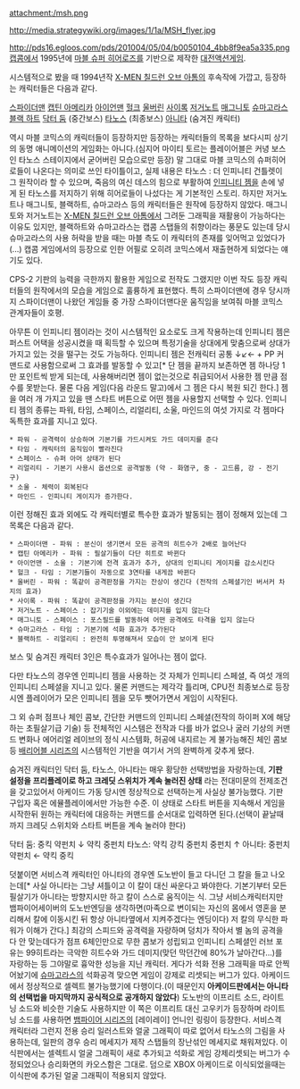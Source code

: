 attachment:/msh.png

http://media.strategywiki.org/images/1/1a/MSH_flyer.jpg

http://pds16.egloos.com/pds/201004/05/04/b0050104_4bb8f9ea5a335.png
[[캡콤]]에서 1995년에 [[마블 슈퍼 히어로즈]]를 기반으로 제작한 [[대전액션게임]].

시스템적으로 봤을 때 1994년작 [[X-MEN 칠드런 오브 아톰]]의 후속작에 가깝고, 등장하는 캐릭터들은 다음과 같다.

[[스파이더맨]]
[[캡틴 아메리카]]
[[아이언맨]]
[[헐크]]
[[울버린]]
[[사이록]]
[[저거노트]]
[[매그니토]]
[[슈마고라스]]
[[블랙 하트]]
[[닥터 둠]] (중간보스)
[[타노스]] (최종보스)
[[아니타]] (숨겨진 캐릭터)


역시 마블 코믹스의 캐릭터들이 등장하지만 등장하는 캐릭터들의 목록을 보다시피 상기의 동명 애니메이션의 게임화는 아니다.(심지어 마이티 토르는 플레이어블은 커녕 보스인 타노스 스테이지에서 굳어버린 모습으로만 등장) 말 그대로 마블 코믹스의 슈퍼히어로들이 나온다는 의미로 쓰인 타이틀이고, 실제 내용은 타노스 : 더 인피니티 건틀렛이 그 원작이라 할 수 있으며, 죽음의 여신 데스의 힘으로 부활하여 [[인피니티 젬]]을 손에 넣게 된 타노스를 저지하기 위해 히어로들이 나섰다는 게 기본적인 스토리. 하지만 저거노트나 매그니토, 블랙하트, 슈마고라스 등의 캐릭터들은 원작에 등장하지 않았다. 매그니토와 저거노트는 [[X-MEN 칠드런 오브 아톰]]에서 그려둔 그래픽을 재활용이 가능하다는 이유도 있지만, 블랙하트와 슈마고라스는 캡콤 스탭들의 취향이라는 풍문도 있는데 당시 슈마고라스의 사용 허락을 받을 때는 마블 측도 이 캐릭터의 존재를 잊어먹고 있었다가(...) 캡콤 게임에서의 등장으로 인한 어필로 오히려 코믹스에서 재출현하게 되었다는 얘기도 있다.

CPS-2 기판의 능력을 극한까지 활용한 게임으로 전작도 그랬지만 이번 작도 등장 캐릭터들의 원작에서의 모습을 게임으로 훌륭하게 표현했다. 특히 스파이더맨에 경우 당시까지 스파이더맨이 나왔던 게임들 중 가장 스파이더맨다운 움직임을 보여줘 마블 코믹스 관계자들이 호평.

아무튼 이 인피니티 젬이라는 것이 시스템적인 요소로도 크게 작용하는데 인피니티 젬은 퍼스트 어택을 성공시켰을 때 획득할 수 있으며 특정기술을 상대에게 맞춤으로써 상대가 가지고 있는 것을 떨구는 것도 가능하다. 인피니티 젬은 전캐릭터 공통 ↓↙← + PP 커맨드로 사용함으로써 그 효과를 발동할 수 있고[* 단 젬을 끝까지 보존하면 젬 하나당 1만 포인트씩 받게 되는데, 사용해버리면 젬이 없는것으로 취급되어서 사용한 젬 만큼 점수를 못받는다. 물론 다음 게임(다음 라운드 말고)에서 그 젬은 다시 복원 되긴 한다.] 젬을 여러 개 가지고 있을 땐 스타트 버튼으로 어떤 젬을 사용할지 선택할 수 있다. 인피니티 젬의 종류는 파워, 타임, 스페이스, 리얼리티, 소울, 마인드의 여섯 가지로 각 젬마다 독특한 효과를 지니고 있다.

 * 파워 - 공격력이 상승하며 기본기를 가드시켜도 가드 데미지를 준다
 * 타임 - 캐릭터의 움직임이 빨라진다 
 * 스페이스 - 슈퍼 아머 상태가 된다 
 * 리얼리티 - 기본기 사용시 옵션으로 공격발동 (약 - 화염구, 중 - 고드름, 강 - 전기구) 
 * 소울 - 체력이 회복된다 
 * 마인드 - 인피니티 게이지가 증가한다.

이런 정해진 효과 외에도 각 캐릭터별로 특수한 효과가 발동되는 젬이 정해져 있는데 그 목록은 다음과 같다.

 * 스파이더맨 - 파워 : 분신이 생기면서 모든 공격의 히트수가 2배로 늘어난다
 * 캡틴 아메리카 - 파워 : 필살기들이 다단 히트로 바뀐다
 * 아이언맨 - 소울 : 기본기에 전격 효과가 추가, 상대의 인피니티 게이지를 감소시킨다
 * 헐크 - 타임 : 기본기들이 자동으로 3연타를 내게끔 바뀐다
 * 울버린 - 파워 : 똑같이 공격판정을 가지는 잔상이 생긴다 (전작의 스페셜기인 버서커 차지의 효과)
 * 사이록 - 파워 : 똑같이 공격판정을 가지는 분신이 생긴다
 * 저거노트 - 스페이스 : 잡기기술 이외에는 데미지를 입지 않는다
 * 매그니토 - 스페이스 : 포스필드를 발동하여 어떤 공격에도 타격을 입지 않는다
 * 슈마고라스 - 타임 : 기본기에 석화 효과가 추가된다
 * 블랙하트 - 리얼리티 : 완전히 투명해져서 모습이 안 보이게 된다

보스 및 숨겨진 캐릭터 3인은 특수효과가 일어나는 젬이 없다.

다만 타노스의 경우엔 인피니티 젬을 사용하는 것 자체가 인피니티 스페셜, 즉 여섯 개의 인피니티 스페셜을 지니고 있다. 물론 커맨드는 제각각 틀리며, CPU전 최종보스로 등장시엔 플레이어가 모은 인피니티 젬을 모두 뺏어가면서 게임이 시작된다.

그 외 슈퍼 점프나 체인 콤보, 간단한 커맨드의 인피니티 스페셜(전작의 하이퍼 X에 해당하는 초필살기급 기술) 등 전체적인 시스템은 전작과 다를 바가 없으나 굴러 기상의 커맨드 변화나 에어리얼 레이브의 정식 시스템화, 허공에 내지르는 게 불가능해진 체인 콤보 등 [[배리어블 시리즈]]의 시스템적인 기반을 여기서 거의 완벽하게 갖추게 됐다.

숨겨진 캐릭터인 닥터 둠, 타노스, 아니타는 매우 황당한 선택방법을 자랑하는데, '''기판 설정을 프리플레이로 하고 크레딧 스위치가 계속 눌러진 상태''' 라는 전대미문의 전제조건을 갖고있어서 아케이드 가동 당시엔 정상적으로 선택하는게 사실상 불가능했다. 기판 구입자 혹은 에뮬플레이에서만 가능한 수준. 이 상태로 스타트 버튼을 지속해서 게임을 시작한뒤 원하는 캐릭터에 대응하는 커맨드를 순서대로 입력하면 된다.(선택이 끝날때까지 크레딧 스위치와 스타트 버튼을 계속 눌러야 한다)

닥터 둠: 중킥 약펀치 ↓ 약킥 중펀치
타노스: 약킥 강킥 중펀치 중펀치 ↑
아니타: 중펀치 약펀치 ← 약킥 중킥

덧붙이면 서비스격 캐릭터인 아니타의 경우엔 도노반이 들고 다니던 그 칼을 들고 나오는데[* 사실 아니타는 그냥 셔틀이고 이 칼이 대신 싸운다고 봐야한다. 기본기부터 모든 필살기가 아니타는 방향지시만 하고 칼이 스스로 움직이는 식. 그냥 서비스캐릭터지만 뱀파이어세이버의 도노반엔딩을 생각하면(마족으로 변이되는 자신의 몸에서 영혼을 분리해서 칼에 이동시킨 뒤 항상 아니타옆에서 지켜주겠다는 엔딩이다) 저 칼의 무식한 파워가 이해가 간다.] 최강의 스피드와 공격력을 자랑하며 덩치가 작아서 별 놈의 공격을 다 안 맞는데다가 점프 6체인만으로 무한 콤보가 성립되고 인피니티 스페셜인 러브 포 유는 99히트라는 극악한 히트수와 가드 데미지(맞던 막던간에 80%가 날아간다...)를 자랑하는 등 그야말로 흉악한 성능을 지닌 캐릭터. 게다가 석화 전용 그래픽을 따로 안찍어놨기에 [[슈마고라스]]의 석화공격 맞으면 게임이 강제로 리셋되는 버그가 있다. 아케이드에서 정상적으로 셀렉트 불가능했기에 다행이다.(이 때문인지 '''아케이드판에서는 아니타의 선택법을 마지막까지 공식적으로 공개하지 않았다''') 도노반의 이프리트 소드, 라이트닝 소드와 비슷한 기술도 사용하지만 이 쪽은 이프리트 대신 고우키가 등장하며 라이트닝 소드를 사용하면 [[뱀파이어 시리즈]]의 [레이레이] 언니인 링링이 등장한다. 서비스격 캐릭터라 그런지 전용 승리 일러스트와 얼굴 그래픽이 따로 없어서 타노스의 그림을 사용하는데, 일판의 경우 승리 메세지가 제작 스탭들의 장난섞인 메세지로 채워져있다. 이식판에서는 셀렉트시 얼굴 그래픽이 새로 추가되고 석화로 게임 강제리셋되는 버그가 수정되었으나 승리화면의 카오스함은 그대로. 덤으로 XBOX 아케이드로 이식되었을때는 이식판에 추가된 얼굴 그래픽이 적용되지 않았다.
